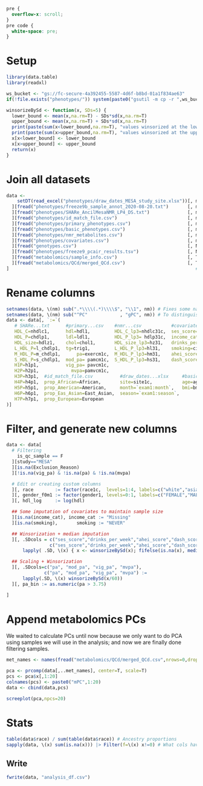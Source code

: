 ```css
pre {
  overflow-x: scroll;
}
pre code {
  white-space: pre;
}
```

# Setup
```r
library(data.table)
library(readxl)

ws_bucket <- "gs://fc-secure-4a392455-5587-4d6f-b8bd-01a1f834ae63"
if(!file.exists("phenotypes/")) system(paste0("gsutil -m cp -r ",ws_bucket,"/phenotypes ."))

winsorizeBySd <- function(x, SDs=5) {
  lower_bound <- mean(x,na.rm=T) - SDs*sd(x,na.rm=T)
  upper_bound <- mean(x,na.rm=T) + SDs*sd(x,na.rm=T)
  print(paste(sum(x<lower_bound,na.rm=T), "values winsorized at the lower bound."))
  print(paste(sum(x>upper_bound,na.rm=T), "values winsorized at the upper bound."))
  x[x<lower_bound] <- lower_bound
  x[x>upper_bound] <- upper_bound
  return(x)
}
```

# Join all datasets
```r
data <-
    setDT(read_excel("phenotypes/draw_dates_MESA_study_site.xlsx"))[, mesa_id := sidno
  ][fread("phenotypes/freeze9b_sample_annot_2020-08-20.txt")       [, mesa_id := subject_id],                                                               on="mesa_id"
  ][fread("phenotypes/SHARe_AncilMesaNMR_LP4_DS.txt")              [, mesa_id := as.character(subject_id)],                                                 on="mesa_id"
  ][fread("phenotypes/id_match_file.csv")                          [, mesa_id := as.character(Cohort_Specific_Id)],                                         on="mesa_id"
  ][fread("phenotypes/primary_phenotypes.csv")                     [, mesa_id := sub("phs000209.v13_", "", `\\_Parent Study Accession with Subject ID\\`)], on="mesa_id"
  ][fread("phenotypes/basic_phenotypes.csv")                       [, mesa_id := sub("phs000209.v13_", "", `\\_Parent Study Accession with Subject ID\\`)], on="mesa_id"
  ][fread("phenotypes/nmr_metabolites.csv")                        [, mesa_id := sub("phs000209.v13_", "", `\\_Parent Study Accession with Subject ID\\`)], on="mesa_id"
  ][fread("phenotypes/covariates.csv")                             [, mesa_id := sub("phs000209.v13_", "", `\\_Parent Study Accession with Subject ID\\`)], on="mesa_id"
  ][fread("genotypes.csv")                                         [, NWD_Id  := NWD_ID],                                                        nomatch=0, on="NWD_Id"
  ][fread("phenotypes/freeze9_pcair_results.tsv")                  [, NWD_Id  := sample.id],                                                     nomatch=0, on="NWD_Id"
  ][fread("metabolomics/sample_info.csv")                          [, TOM_Id  := sample_id],                                                     nomatch=0, on="TOM_Id"
  ][fread("metabolomics/QCd/merged_QCd.csv")                       [, TOM_Id  := V1],                                                            nomatch=0, on="TOM_Id"
]                                                                     # If a sample has no molecular data, their data is moot, so exclude non-matches ^
```

# Rename columns
```r
setnames(data, \(nm) sub(".*\\\\(.*)\\\\$", "\\1", nm)) # Fixes some names e.g. "\\phs000209\\pht001116\\phv00084442\\age1c\\" -> "age1c"
setnames(data, \(nm) sub("^PC"            , "gPC", nm)) # To distinguish genetic PCs from metabolite PCs we'll add later
data <- data[, `:=`(
   # SHARe...txt      #primary...csv    #nmr...csv           #covariates.csv           
   HDL_C=nhdlc1,      hdl=hdl1,         HDL_C_lp3=nhdlc31c,  ses_score=F1_PC2_1,       
   HDL_P=chdlp1,      ldl=ldl1,         HDL_P_lp3= hdlp31c,  income_cat=income1,       
   HDL_size=hdlz1,    chol=chol1,       HDL_size_lp3=hz31,   drinks_per_week=alcwkc1,              
   L_HDL_P=l_chdlp1,  tg=trig1,         L_HDL_P_lp3=hl31,    smoking=cig1c,
   M_HDL_P=m_chdlp1,      pa=exercm1c,  M_HDL_P_lp3=hm31,    ahei_score=ahei_2010_1,
   S_HDL_P=s_chdlp1,  mod_pa= pamcm1c,  S_HDL_P_lp3=hs31,    dash_score=dash_sodium1,
   H1P=h1p1,          vig_pa= pavcm1c,                        
   H2P=h2p1,            mvpa=pamvcm1c,
   H3P=h3p1,  #id_match_file.csv          #draw_dates...xlsx     #basic...csv                                              
   H4P=h4p1,  prop_African=African,       site=site1c,           age=age1c,                                                
   H5P=h5p1,  prop_American=American,     month=`exam1:month`,   bmi=bmi1c,                                                
   H6P=h6p1,  prop_Eas_Asian=East_Asian,  season=`exam1:season`,                  
   H7P=h7p1,  prop_European=European
)]
```

# Filter, and generate new columns
```r
data <- data[
  # Filtering
    is_qc_sample == F
  ][study=="MESA"
  ][is.na(Exclusion_Reason)
  ][!is.na(vig_pa) & !is.na(pa) & !is.na(mvpa)

  # Edit or creating custom columns
  ][, race        := factor(race1c,  levels=1:4, labels=c("white","asian","hispanic","african-american"))
  ][, gender_f0m1 := factor(gender1, levels=0:1, labels=c("FEMALE","MALE"))
  ][, hdl_log     := log(hdl) 

  ## Some imputation of covariates to maintain sample size
  ][is.na(income_cat), income_cat := "Missing"
  ][is.na(smoking),       smoking := "NEVER"

  ## Winsorization + median imputation
  ][, .SDcols = c("ses_score","drinks_per_week","ahei_score","dash_score"),
                c("ses_score","drinks_per_week","ahei_score","dash_score") :=
      lapply( .SD, \(x) { x <- winsorizeBySd(x); fifelse(is.na(x), median(x,na.rm=T), x) })

  ## Scaling + Winsorization
  ][, .SDcols=c("pa", "mod_pa", "vig_pa", "mvpa"),
              c("pa", "mod_pa", "vig_pa", "mvpa") :=
      lapply(.SD, \(x) winsorizeBySd(x/60))
  ][, pa_bin := as.numeric(pa > 3.75)

]
```

# Append metabolomics PCs
We waited to calculate PCs until now because we only want to do PCA using samples we will use in the analysis; and now we are finally done filtering samples.
```r
met_names <- names(fread("metabolomics/QCd/merged_QCd.csv",nrows=0,drop=1))

pca <- prcomp(data[,..met_names], center=T, scale=T)
pcs <- pca$x[,1:20]
colnames(pcs) <- paste0("mPC",1:20)
data <- cbind(data,pcs)

screeplot(pca,npcs=20)
```

# Stats
```r
table(data$race) / sum(table(data$race)) # Ancestry proportions
sapply(data, \(x) sum(is.na(x))) |> Filter(f=\(x) x!=0) # What cols have missing values, and how many
```

## Write
```r
fwrite(data, "analysis_df.csv")
```

